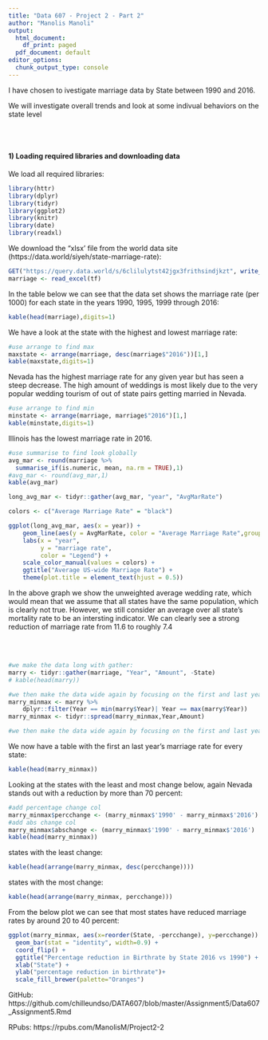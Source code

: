 ---
title: "Data 607 - Project 2 - Part 2"
author: "Manolis Manoli"
output:
  html_document:
    df_print: paged
  pdf_document: default
editor_options:
  chunk_output_type: console
---


I have chosen to ivestigate marriage data by State between 1990 and 2016.


We will investigate overall trends and look at some indivual behaviors on the state level

  <br>
  <br>
   
#### 1) Loading required libraries and downloading data

We load all required libraries:

```{r load_libraries, eval=TRUE, results='hide',message=F}
library(httr)
library(dplyr)
library(tidyr)
library(ggplot2)
library(knitr)
library(date)
library(readxl)
```

We download the "xlsx' file from the world data site (https://data.world/siyeh/state-marriage-rate):

```{r data_download,eval=TRUE,results=F}
GET("https://query.data.world/s/6clilulytst42jgx3frithsindjkzt", write_disk(tf <- tempfile(fileext = ".xlsx")))
marriage <- read_excel(tf)
```

In the table below we can see that the data set shows the marriage rate (per 1000) for each state in the years 1990, 1995, 1999 through 2016:
```{r raw_data,eval=TRUE}
kable(head(marriage),digits=1)
```

We have a look at the state with the highest and lowest marriage rate:
```{r maxdata,eval=TRUE}
#use arrange to find max
maxstate <- arrange(marriage, desc(marriage$"2016"))[1,]
kable(maxstate,digits=1)
```

Nevada has the highest marriage rate for any given year but has seen a steep decrease. The high amount of weddings is most likely due to the very popular wedding tourism of out of state pairs getting married in Nevada.

```{r mindata,eval=TRUE}
#use arrange to find min
minstate <- arrange(marriage, marriage$"2016")[1,]
kable(minstate,digits=1)
```

Illinois has the lowest marriage rate in 2016.

```{r total,eval=TRUE}
#use summarise to find look globally
avg_mar <- round(marriage %>%
  summarise_if(is.numeric, mean, na.rm = TRUE),1)
#avg_mar <- round(avg_mar,1)
kable(avg_mar)

long_avg_mar <- tidyr::gather(avg_mar, "year", "AvgMarRate")

```

```{r marry_avg_plot,eval=TRUE,fig.width=10,fig.height=4}
colors <- c("Average Marriage Rate" = "black")

ggplot(long_avg_mar, aes(x = year)) +
    geom_line(aes(y = AvgMarRate, color = "Average Marriage Rate",group = 1), size = 1.2) +
    labs(x = "year",
         y = "marriage rate",
         color = "Legend") +
    scale_color_manual(values = colors) +
    ggtitle("Average US-wide Marriage Rate") +
    theme(plot.title = element_text(hjust = 0.5))
```

In the above graph we show the unweighted average wedding rate, which would mean that we assume that all states have the same population, which is clearly not true. However, we still consider an average over all state's mortality rate to be an intersting indicator.
We can clearly see a strong reduction of marriage rate from 11.6 to roughly 7.4

<br>
<br>

```{r wide_to_long,eval=TRUE}
#we make the data long with gather:
marry <- tidyr::gather(marriage, "Year", "Amount", -State)
# kable(head(marry))
```
```{r first_last_year,eval=TRUE}
#we then make the data wide again by focusing on the first and last year of our data series (1990 and 2016)
marry_minmax <- marry %>% 
    dplyr::filter(Year == min(marry$Year)| Year == max(marry$Year))
marry_minmax <- tidyr::spread(marry_minmax,Year,Amount)

#we then make the data wide again by focusing on the first and last year of our data series (1990 and 2016)
```

We now have a table with the first an last year's marriage rate for every state:

```{r first_last_year2,eval=TRUE}
kable(head(marry_minmax))
```

Looking at the states with the least and most change below, again Nevada stands out with a reduction by more than 70 percent:

```{r min_max2,eval=TRUE}
#add percentage change col
marry_minmax$percchange <- (marry_minmax$'1990' - marry_minmax$'2016') / marry_minmax$'1990'
#add abs change col
marry_minmax$abschange <- (marry_minmax$'1990' - marry_minmax$'2016')
kable(head(marry_minmax))
```

states with the least change:
```{r min_max3,eval=TRUE, fig.height=6}
kable(head(arrange(marry_minmax, desc(percchange))))
```

states with the most change:
```{r min_max4,eval=TRUE, fig.height=6}
kable(head(arrange(marry_minmax, percchange)))
```

From the below plot we can see that most states have reduced marriage rates by around 20 to 40 percent:

```{r plotmax,eval=TRUE, fig.height=6}


ggplot(marry_minmax, aes(x=reorder(State, -percchange), y=percchange)) + 
  geom_bar(stat = "identity", width=0.9) +
  coord_flip() +
  ggtitle("Percentage reduction in Birthrate by State 2016 vs 1990") +
  xlab("State") + 
  ylab("percentage reduction in birthrate")+
  scale_fill_brewer(palette="Oranges")


```



GitHub:
https://github.com/chilleundso/DATA607/blob/master/Assignment5/Data607_Assignment5.Rmd  

RPubs:
https://rpubs.com/ManolisM/Project2-2
